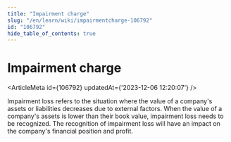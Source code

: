 ```yaml
---
title: "Impairment charge"
slug: "/en/learn/wiki/impairmentcharge-106792"
id: "106792"
hide_table_of_contents: true
---
```



# Impairment charge

<ArticleMeta id={106792} updatedAt={'2023-12-06 12:20:07'} />
<div className='border-solid border-b border-t-0 my-4 border-[var(--ifm-color-gray-300)]' />

Impairment loss refers to the situation where the value of a company's assets or liabilities decreases due to external factors. When the value of a company's assets is lower than their book value, impairment loss needs to be recognized. The recognition of impairment loss will have an impact on the company's financial position and profit.
